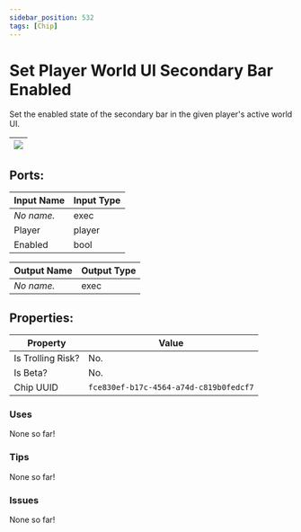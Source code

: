 ```yaml
---
sidebar_position: 532
tags: [Chip]
---
```


# Set Player World UI Secondary Bar Enabled


Set the enabled state of the secondary bar in the given player's active world UI.

| ![](https://images-ext-2.discordapp.net/external/MPmIaQzlEPmgGWlgi-WxBBXt0Bjv_zWPkg1y1f_sy3s/https/www.recroomcircuits.com/image/circuit/absolute-value?width=206&height=108) |
|-----|

## Ports:

| Input Name | Input Type |
|-----------|-----------|
| *No name.* | exec |
| Player | player |
| Enabled | bool |

| Output Name | Output Type |
|-----------|-----------|
| *No name.* | exec |

## Properties:

| Property  | Value |
|-------------------|-----------|
| Is Trolling Risk? | No. |
| Is Beta? | No. |
| Chip UUID | `fce830ef-b17c-4564-a74d-c819b0fedcf7` |

### Uses

None so far!

### Tips

None so far!

### Issues

None so far!